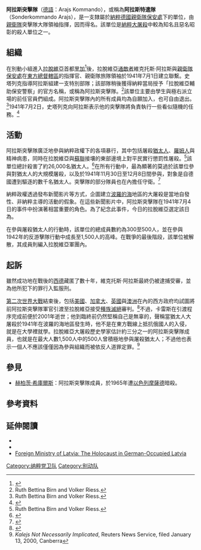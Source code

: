 {{Infobox military unit
| unit_name = 阿拉斯突擊隊 <br><small>Arajs Kommando</small>
| image = [[File:SDInsig.png|150px]]
| caption =阿拉斯突擊隊的上級單位[[親衛隊保安處|親衛隊保安處]]的徽章
| dates = 1941年～1943年
| country = {{flag|Nazi Germany}}
| allegiance = [[阿道夫·希特勒|阿道夫·希特勒]]
| branch = {{flagicon image|Flag Schutzstaffel.svg|size=22px}} [[親衛隊|親衛隊]]
| type = {{link-en|死亡小隊|Death squads|殺人小隊}}
| role =
| size = 最大時有1,500名成員
| command_structure = [[File:Flag_Schutzstaffel.svg|25px]] [[親衛隊保安處|親衛隊保安處]]
| current_commander =
| garrison = 
| ceremonial_chief =
| colonel_of_the_regiment =
| nickname =
| patron =
| motto = 
| colors =
| march =
| mascot =
| battles = 
| notable_commanders = {{link-en|維克托斯·阿拉斯|Viktors Arājs|維克托斯·阿拉斯}}
| anniversaries =
}}
'''阿拉斯突擊隊'''（[[德語|德語]]：Arajs Kommando），或稱為'''阿拉斯特遣隊'''（Sonderkommando Arajs），是一支隸屬於[[納粹德國|納粹德國]][[親衛隊保安處|親衛隊保安處]]{{link-en|拉脫維亞輔助警察|Latvian Auxiliary Police|拉脫維亞輔助警察}}下的單位，由[[親衛隊|親衛隊]]突擊隊大隊領袖{{link-en|維克托斯·阿拉斯|Viktors Arājs|維克托斯·阿拉斯}}指揮，因而得名。該單位是[[納粹大屠殺|納粹大屠殺]]中較為知名且惡名昭彰的殺人單位之一。

== 組織 ==
在別動小組進入[[拉脫維亞|拉脫維亞]]首都[[里加|里加]]<ref name="Breitman">{{cite journal|title=Himmler and the 'Terrible Secret' among the Executioners|last=Breitman|first=Richard|date=Sep 1991|journal=Journal of Contemporary History|publisher=Sage Publications|issue=3/4|doi=10.1177/002200949102600305|volume=26|pages=431–451|jstor=260654}}</ref>後，拉脫維亞[[通敌|通敵者]]維克托斯·阿拉斯與[[親衛隊保安處|親衛隊保安處]]在[[東方總督轄區|東方總督轄區]]的指揮官、親衛隊旅隊領袖{{link-en|華特·史塔列克|Walter Stahlecker|華特·史塔列克}}於1941年7月1日建立聯繫。史塔列克指導阿拉斯組建一支特別部隊；該部隊稍後獲得納粹當局授予「拉脫維亞輔助保安警察」的官方名稱，或稱為阿拉斯突擊隊。<ref name="bettina">Ruth Bettina Birn and Volker Riess. </ref>該單位主要由學生與極右派立場的前任官員們組成。阿拉斯突擊隊內的所有成員均為自願加入，也可自由退出。<ref name="bettina">Ruth Bettina Birn and Volker Riess. </ref>1941年7月2日，史塔列克向阿拉斯表示他的突擊隊將負責執行一些看似隨機的任務。<ref name="Angrick">{{cite book|title=The "Final Solution" in Riga: Exploitation and Annihilation, 1941-1944|last2=Klein|first2=Peter|year=2009|isbn=9781845456085|series=Volume 14 of Studies on War and Genocide|pages=65–70|last1=Angrick|first1=Andrej}}</ref>

== 活動 ==
阿拉斯突擊隊廣泛地參與納粹政權下的各項暴行，其中包括屠殺[[猶太人|猶太人]]、[[羅姆人|羅姆人]]與精神病患，同時在拉脫維亞與[[蘇聯|蘇聯]]接壤的東部邊境上對平民實行懲罰性屠殺。<ref name="bettina">Ruth Bettina Birn and Volker Riess. </ref>該單位總計殺害了約26,000名猶太人。<ref>{{Cite book|title=The Holocaust in Latvia, 1941-1944|last=[[Andrew_Ezergailis|Andrew Ezergailis]]|publisher=Historical Institute of Latvia, Riga ; United States Holocaust Memorial Museum; Washington, DC.|year=1996|oclc=33403580}}</ref>在所有行動中，最為顯著的莫過於該單位參與對{{link-en|里加猶太區|Riga Ghetto|里加猶太區}}猶太人的大規模屠殺，以及於1941年11月30日至12月8日間參與{{link-en|倫布拉大屠殺|Rumbula massacre|倫布拉大屠殺}}，對象是自德國遭到驅逐的數千名猶太人。突擊隊的部分隊員也在{{link-en|薩拉斯皮爾斯集中營|Salaspils concentration camp|薩拉斯皮爾斯集中營}}內擔任守衛。<ref name="Strods">{{Cite journal|title=Salaspils koncentrācijas nometne (1944. gada oktobris – 1944. gada septembris|last=Strods|first=Heinrihs|journal=Yearbook of the Occupation Museum of Latvia|year=2000|volume=2000|pages=87–153|language=lv|issn=1407-6330}}</ref>

納粹政權透過發布新聞影片等方式，企圖建立[[波羅的海|波羅的海]]地區的大屠殺是當地自發性、非納粹主導的活動的假象。在這些新聞影片中，阿拉斯突擊隊在1941年7月4日{{link-en|里加猶太會堂縱火事件|Burning of the Riga synagogues|焚毀里加猶太會堂}}的事件中扮演著相當重要的角色。為了紀念此事件，今日的拉脫維亞選定該日為{{link-en|大屠殺紀念日|Holocaust Memorial Days|大屠殺紀念日}}。

在參與屠殺猶太人的行動時，該單位的總成員數約為300至500人，並在參與1942年的反游擊隊行動中成長至1,500人的高峰。在戰爭的最後階段，該單位被解散，其成員則編入拉脫維亞軍團內。

== 起訴 ==


雖然成功地在戰後的[[西德|西德]]藏匿了數十年，維克托斯·阿拉斯最終仍被逮捕受審，並為他所犯下的罪行入監服刑。

[[第二次世界大戰|第二次世界大戰]]結束後，包括[[美國|美國]]、[[加拿大|加拿大]]、[[英國|英國]]與[[澳洲|澳洲]]在內的西方政府均試圖將前阿拉斯突擊隊軍官{{link-en|康拉斯·卡雷斯|Konrāds Kalējs|康拉斯·卡雷斯}}引渡至拉脫維亞接受[[種族滅絕|種族滅絕]]審判。<ref>{{Cite web|url=http://news.bbc.co.uk/2/hi/uk_news/589304.stm|title=Konrad Kalejs: Target for Nazi hunters.|date=2000-01-03|publisher=BBC News|accessdate=2016-12-29|archive-date=2017-09-22|archive-url=https://web.archive.org/web/20170922200825/http://news.bbc.co.uk/2/hi/uk_news/589304.stm|dead-url=no}}</ref>不過，卡雷斯在引渡程序完成前便於2001年逝世；他到臨終前仍然堅稱自己是無辜的，聲稱當猶太人大屠殺於1941年在波羅的海地區發生時，他不是在東方戰線上抵抗俄國人的入侵，就是在大學裡就學。拉脫維亞大屠殺歷史學家{{link-en|安德魯·埃茨爾蓋里斯|Andrew Ezergailis|安德魯·埃茨爾蓋里斯}}估計約三分之一的阿拉斯突擊隊成員，也就是在最大人數1,500人中的500人曾積極地參與屠殺猶太人；不過他也表示一個人不應該僅僅因為參與組織而被依反人道罪定罪。<ref>''Kalejs Not Necessarily Implicated'', Reuters News Service, filed January 13, 2000, Canberra</ref>

== 參見 ==
*[[赫柏茨·希庫爾斯|赫柏茨·希庫爾斯]]：阿拉斯突擊隊成員，於1965年遭[[以色列|以色列]][[摩薩德|摩薩德]]暗殺。

== 參考資料 ==
{{Reflist}}

== 延伸閱讀 ==
* {{Cite book|url=https://books.google.com/books?id=IPv1gjLhtZ4C&dq=lumans|title=Latvia in World War II|last=Lumans|first=Valdis O.|publisher=Fordham University Press|year=2006|isbn=978-0-8232-2627-6|series=World War II—The Global, Human, and Ethical Dimension 11|location=New York|oclc=64595899|access-date=2016-12-29|archive-date=2017-03-31|archive-url=https://web.archive.org/web/20170331185050/https://books.google.com/books?id=IPv1gjLhtZ4C&dq=lumans|dead-url=no}}
* {{Cite book|title=Die "Endlösung" in Riga: Ausbeutung und Vernichtung 1941–1944|last=Angrick|first=Andrej|last2=Klein, Peter|publisher=Wissenschaftliche Buchgesellschaft|year=2006|isbn=3-534-19149-8|location=Darmstadt|language=de|oclc=69983159}}
* [https://web.archive.org/web/20060304125252/http://www.am.gov.lv/en/latvia/History-of-Occupation/briefing-paper3/ Foreign Ministry of Latvia: The Holocaust in German-Occupied Latvia]
{{SS organizations}}
[[Category:纳粹党卫队|Category:纳粹党卫队]]
[[Category:别动队|Category:别动队]]